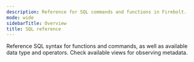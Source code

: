 ```yaml
---
description: Reference for SQL commands and functions in Firebolt.
mode: wide
sidebarTitle: Overview
title: SQL reference
---
```



Reference SQL syntax for functions and commands, as well as available data type and operators. Check available views for observing metadata. 
